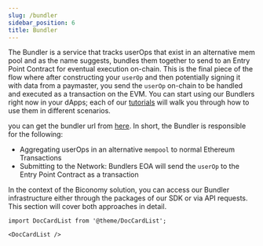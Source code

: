 ```yaml
---
slug: /bundler
sidebar_position: 6
title: Bundler
---
```


The Bundler is a service that tracks userOps that exist in an alternative mem pool and as the name suggests, bundles them together to send to an Entry Point Contract for eventual execution on-chain. 
This is the final piece of the flow where after constructing your `userOp` and then potentially signing it with data from a paymaster, you send the `userOp` on-chain to be handled and executed as a transaction on the EVM. 
You can start using our Bundlers right now in your dApps; each of our [tutorials](/category/tutorials) will walk you through how to use them in different scenarios.

you can get the bundler url from [here](/dashboard#bundler-url). In short, the Bundler is responsible for the following:

- Aggregating userOps in an alternative `mempool` to normal Ethereum Transactions
- Submitting to the Network: Bundlers EOA will send the `userOp` to the Entry Point Contract as a transaction

In the context of the Biconomy solution, you can access our Bundler infrastructure either through the packages of our SDK or via API requests. This section will cover both approaches in detail.

```mdx-code-block
import DocCardList from '@theme/DocCardList';

<DocCardList />
```